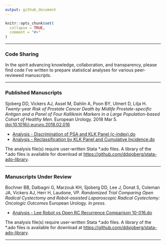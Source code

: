 ```yaml
---
output: github_document
---
```


<!-- README.md is generated from README.Rmd. Please edit that file -->

```r
knitr::opts_chunk$set(
  collapse = TRUE,
  comment = "#>"
)
```
---

### Code Sharing

In the spirit advancing knowledge, collaboration, and transparency, please find code I've written to prepare statistical analyses for various peer-reviewed manuscripts.

---

### Published Manuscripts

Sjoberg DD, Vickers AJ, Assel M, Dahlin A, Poon BY, Ulmert D, Lilja H. *Twenty-year Risk of Prostate Cancer Death by Midlife Prostate-specific Antigen and a Panel of Four Kallikrein Markers in a Large Population-based Cohort of Healthy Men.* European Urology. 2018 Mar 5. [doi:10.1016/j.eururo.2018.02.016](https://doi.org/10.1016/j.eururo.2018.02.016)    

* [Analysis - Discrimination of PSA and KLK Panel (c-index).do](https://github.com/ddsjoberg/Manuscript-Code-Share/blob/master/Analysis%20Code/2018/Analysis%20-%20Discrimination%20of%20PSA%20and%20KLK%20Panel%20(c-index).do)  
* [Analysis - Reclassification by KLK Panel and Cumulative Incidence.do](https://github.com/ddsjoberg/Manuscript-Code-Share/blob/master/Analysis%20Code/2018/Analysis%20-%20Reclassification%20by%20KLK%20Panel%20and%20Cumulative%20Incidence.do)  

The analysis file(s) require user-written Stata \*.ado files.  A library of the \*.ado files is available for download at [https://github.com/ddsjoberg/stata-ado-library](https://github.com/ddsjoberg/Stata-ado-Library).    

---

### Manuscripts Under Review

Bochner BB, Dalbagni G, Marzouk KH, Sjoberg DD, Lee J, Donat S, Coleman JA, Vickers AJ, Herr H, Laudone, VP. *Randomized Trial Comparing Open Radical Cystectomy and Robot-assisted Laparoscopic Radical Cystectomy: Oncologic Outcomes* European Urology. *In press*.

* [Analysis - Lee Robot vs Open RC Recurrence Comparison 10-016.do](https://github.com/ddsjoberg/Manuscript-Code-Share/blob/master/Analysis%20Code/2018/Analysis%20-%20Lee%20Robot%20vs%20Open%20RC%20Recurrence%20Comparison%2010-016.do) 

The analysis file(s) require user-written Stata \*.ado files.  A library of the \*.ado files is available for download at [https://github.com/ddsjoberg/stata-ado-library](https://github.com/ddsjoberg/Stata-ado-Library).    

---  

